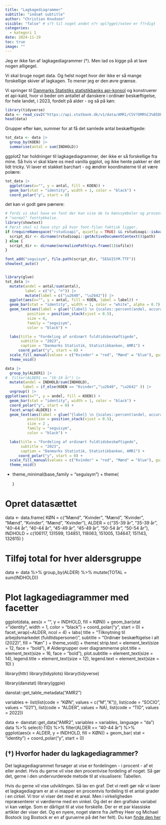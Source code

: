 ```yaml
---
title: "Lagkagediagrammer"
subtitle: "indsæt subtitle"
author: "Christian Knudsen"
visible: "false" # s?t til noget andet n?r opl?gget/noten er f?rdigt
categories:
  - kategori 1
date: 2024-11-19
toc: true
image: ""
---
```


Jeg er ikke fan af lagkagediagrammer (†). Men lad os kigge på at lave nogen
alligegel.

Vi skal bruge noget data. Og helst noget hvor der ikke er så mange forskellige skiver af lagkagen. To mener jeg er den øvre grænse.

Vi springer til [Danmarks Statistiks statistikbanks api-konsol](https://api.statbank.dk/console#data) og konstruerer et api-kald, hvor vi beder
om antallet af danskere i ordinær beskæftigelse, for hele landet, i 2023, fordelt på alder - og så på køn:

```r
library(tidyverse)
data <- read_csv2("https://api.statbank.dk/v1/data/AMR1/CSV?OMR%C3%85DE=000&KOEN=*%2CK&ALDER1=*&Tid=2023&SOCIO=021")
head(data)
```


Grupper efter køn, summer for at få det samlede antal beskæftigede:

```r
tot_data <- data |> 
  group_by(KOEN) |> 
  summarise(antal = sum(INDHOLD))
```

ggplot2 har holdninger til lagkagediagrammer, der ikke er så forskellige fra mine. Så hvis vi skal klare os med 
vanilla ggplot, og ikke hente pakker er det lidt tricky.
Vi laver et stakket barchart - og ændrer koordinaterne til at være polære:

```r
tot_data |> 
  ggplot(aes(x="", y = antal, fill = KOEN)) +
  geom_bar(stat = "identity", width = 1, color = "black") +
  coord_polar("y", start = 0)
```

det kan vi godt gøre pænere:
```r
# fordi vi skal have en font der kan vise de to kønssymboler og procent med 
# "normal" fonttykkelse.
library(showtext)
# Først skal vi have styr på hvor font-filen faktisk ligger.
if (requireNamespace("rstudioapi", quietly = TRUE) && rstudioapi::isAvailable()) {
  script_dir <- dirname(rstudioapi::getActiveDocumentContext()$path)
} else {
  script_dir <- dirname(normalizePath(sys.frame(1)$ofile))
}

font_add("seguisym", file.path(script_dir, "SEGUISYM.TTF"))
showtext_auto()


library(glue)
tot_data |> 
  mutate(andel = antal/sum(antal),
         label = c("♀️", "♂️")) |> 
         mutate(label = c("\u2640", "\u2642")) |> 
  ggplot(aes(x="", y = antal, fill = KOEN, label = label)) +
  geom_bar(stat = "identity", width = 1, color = "white", alpha = 0.7) +
  geom_text(aes(label = glue("{label} \n {scales::percent(andel, accuracy = 1)}"))    ,
          position = position_stack(vjust = 0.5),
          size = 6, 
          family = "seguisym",
          color = "black") +

  labs(title = "Fordeling af ordinært fuldtidsbeskæftigede",
       subtitle = "2023",
       caption = "Danmarks Statistik, Statistikbanken, AMR1") +
      coord_polar("y", start = 0) +
  scale_fill_manual(values = c("Kvinder" = "red", "Mænd" = "blue"), guide = "none") +
  theme_void()
```

```r
data |> 
  group_by(ALDER1) |> 
#  filter(ALDER1 == "16-19 år") |> 
  mutate(andel = INDHOLD/sum(INDHOLD),
        label = if_else(KOEN == "Kvinder","\u2640", "\u2642" )) |> 
  ungroup() |> 
ggplot(aes(x="", y = andel, fill = KOEN)) +
  geom_bar(stat = "identity", width = 1, color = "black") +
  coord_polar("y", start = 0) +
  facet_wrap(~ALDER1) +
  geom_text(aes(label = glue("{label} \n {scales::percent(andel, accuracy = 1)}"))    ,
          position = position_stack(vjust = 0.5),
          size = 2 , 
          family = "seguisym",
          color = "black") +

  labs(title = "Fordeling af ordinært fuldtidsbeskæftigede",
       subtitle = "2023",
       caption = "Danmarks Statistik, Statistikbanken, AMR1") +
      coord_polar("y", start = 0) +
  scale_fill_manual(values = c("Kvinder" = "red", "Mænd" = "blue"), guide = "none") +
  theme_void()
```



+ theme_minimal(base_family = "seguisym") +
  theme(
    

  )

# Opret datasættet
data <- data.frame(
  KØN = c("Mænd", "Kvinder", "Mænd", "Kvinder", "Mænd", "Kvinder", "Mænd", "Kvinder"),
  ALDER = c("35-39 år", "35-39 år", "40-44 år", "40-44 år", "45-49 år", "45-49 år", "50-54 år", "50-54 år"),
  INDHOLD = c(106117, 131599, 134851, 118063, 151005, 134647, 151143, 132615)
)

# Tilføj total for hver aldersgruppe
data <- data %>%
  group_by(ALDER) %>%
  mutate(TOTAL = sum(INDHOLD))

# Plot lagkagediagrammer med facetter
ggplot(data, aes(x = "", y = INDHOLD, fill = KØN)) +
  geom_bar(stat = "identity", width = 1, color = "black") +
  coord_polar("y", start = 0) +
  facet_wrap(~ALDER, ncol = 4) +
  labs(
    title = "Tilknytning til arbejdsmarkedet (fuldtidspersoner)",
    subtitle = "Ordinær beskæftigelse i alt (2022)",
    fill = "Køn"
  ) +
  theme_void() +
  theme(
    strip.text = element_text(size = 12, face = "bold"), # Aldergrupper over diagrammerne
    plot.title = element_text(size = 16, face = "bold"),
    plot.subtitle = element_text(size = 14),
    legend.title = element_text(size = 12),
    legend.text = element_text(size = 10)
  )


library(httr)
library(tidyplots)
library(tidyverse)

library(danstat)
library(ggpie)

danstat::get_table_metadata("AMR2")

variables <- list(list(code = "KØN", values = c("M","K")),
                  list(code = "SOCIO", values = "021"),
                  list(code = "ALDER", values = NA),
                  list(code = "TID", values = 2022))


data <- danstat::get_data("AMR2", variables = variables, language = "da")
data %>% select(-TID) %>% 
  filter(ALDER == "40-44 år") %>% 
  ggplot(aes(x = ALDER, y = INDHOLD, fill = KØN)) +
  geom_bar( stat = "identity") +
  coord_polar("y", start = 0)


## (†) Hvorfor hader du lagkagediagrammer? 

Det lagkagediagrammet forsøger at vise er fordelingen - i procent - af et eller andet. Hvis du gerne 
vil vise den procentvise fordeling af noget. Så gør det, gerne i 
den undervurderede metode til at visualisere: Tabellen.

Hvis du gerne vil vise udviklingen. Så lav en graf. Det vi reelt gør
når vi laver et lagkagediagram er at vi mapper en procentvis fordeling
til et antal grader i en cirkel. Vi tror vi viser det med 
et areal. Men i virkeligheden repræsenterer vi værdierne med en
vinkel. Og det er den grafiske variabel vi kan vælge. Som er dårligst
til at vise forskelle. Der er et par klassiske artikler der 
viser det. Og en
nyere, noget større fra Jeffrey Heer og Michael Bostock (og Bostock er
en af guruerne på det her felt). Du kan [finde den her](http://vis.stanford.edu/files/2010-MTurk-CHI.pdf)
